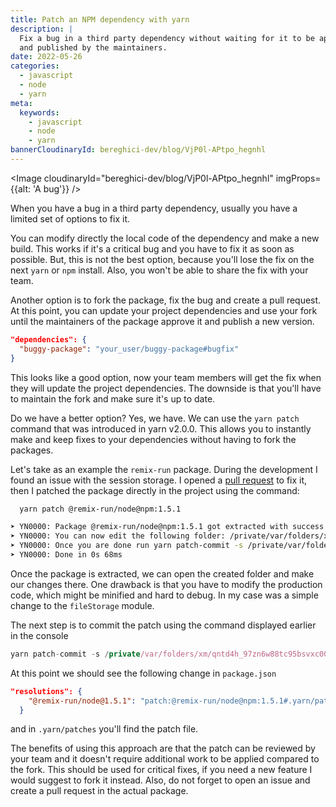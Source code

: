 ```yaml
---
title: Patch an NPM dependency with yarn
description: |
  Fix a bug in a third party dependency without waiting for it to be approved 
  and published by the maintainers.
date: 2022-05-26
categories:
  - javascript
  - node
  - yarn
meta:
  keywords:
    - javascript
    - node
    - yarn
bannerCloudinaryId: bereghici-dev/blog/VjP0l-APtpo_hegnhl
---
```


<Image
  cloudinaryId="bereghici-dev/blog/VjP0l-APtpo_hegnhl"
  imgProps={{alt: 'A bug'}}
/>

When you have a bug in a third party dependency, usually you have a limited set
of options to fix it.

You can modify directly the local code of the dependency and make a new build.
This works if it's a critical bug and you have to fix it as soon as possible.
But, this is not the best option, because you'll lose the fix on the next
`yarn` or `npm` install. Also, you won't be able to share the fix with your
team.

Another option is to fork the package, fix the bug and create a pull request. At
this point, you can update your project dependencies and use your fork until the
maintainers of the package approve it and publish a new version.

```json
"dependencies": {
  "buggy-package": "your_user/buggy-package#bugfix"
}
```

This looks like a good option, now your team members will get the fix when they
will update the project dependencies. The downside is that you'll have to
maintain the fork and make sure it's up to date.

Do we have a better option? Yes, we have. We can use the `yarn patch` command
that was introduced in yarn v2.0.0. This allows you to instantly make and keep
fixes to your dependencies without having to fork the packages.

Let's take as an example the `remix-run` package. During the development I found
an issue with the session storage. I opened a
[pull request](https://github.com/remix-run/remix/pull/3113) to fix it, then I
patched the package directly in the project using the command:

```bash
  yarn patch @remix-run/node@npm:1.5.1

➤ YN0000: Package @remix-run/node@npm:1.5.1 got extracted with success!
➤ YN0000: You can now edit the following folder: /private/var/folders/xm/qntd4h_97zn6w88tc95bsvxc0000gp/T/xfs-bfc9a229/user
➤ YN0000: Once you are done run yarn patch-commit -s /private/var/folders/xm/qntd4h_97zn6w88tc95bsvxc0000gp/T/xfs-bfc9a229/user and Yarn will store a patchfile based on your changes.
➤ YN0000: Done in 0s 68ms
```

Once the package is extracted, we can open the created folder and make our
changes there. One drawback is that you have to modify the production code,
which might be minified and hard to debug. In my case was a simple change to the
`fileStorage` module.

The next step is to commit the patch using the command displayed earlier in the
console

```js
yarn patch-commit -s /private/var/folders/xm/qntd4h_97zn6w88tc95bsvxc0000gp/T/xfs-bfc9a229/user
```

At this point we should see the following change in `package.json`

```json
"resolutions": {
    "@remix-run/node@1.5.1": "patch:@remix-run/node@npm:1.5.1#.yarn/patches/@remix-run-node-npm-1.5.1-51061cf212.patch"
  }
```

and in `.yarn/patches` you'll find the patch file.

The benefits of using this approach are that the patch can be reviewed by your
team and it doesn't require additional work to be applied compared to the fork.
This should be used for critical fixes, if you need a new feature I would
suggest to fork it instead. Also, do not forget to open an issue and create a
pull request in the actual package.
